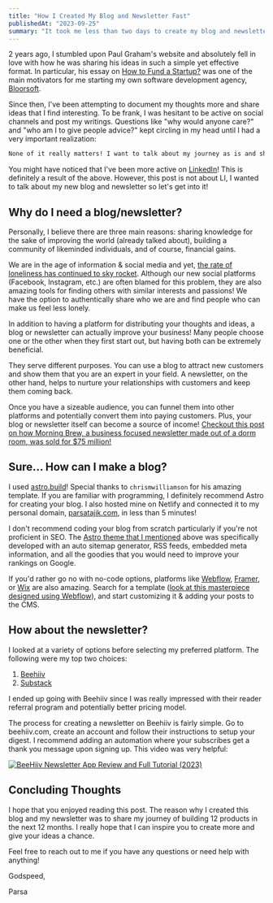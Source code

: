 ```yaml
---
title: "How I Created My Blog and Newsletter Fast"
publishedAt: "2023-09-25"
summary: "It took me less than two days to create my blog and newsletter. Here's how I did it."
---
```

2 years ago, I stumbled upon Paul Graham's website and absolutely fell in love with how he was sharing his ideas in such a simple yet effective format. In particular, his essay on [How to Fund a Startup?](http://www.paulgraham.com/startupfunding.html) was one of the main motivators for me starting my own software development agency, [Bloorsoft](https://bloorsoft.com).

Since then, I've been attempting to document my thoughts more and share ideas that I find interesting. To be frank, I was hesitant to be active on social channels and post my writings. Questions like "why would anyone care?" and "who am I to give people advice?" kept circling in my head until I had a very important realization: 

```txt
None of it really matters! I want to talk about my journey as is and share my learnings. Maybe it'll help others on the same path to avoid my mistakes and fast track their growth.
```

You might have noticed that I've been more active on [LinkedIn](https://www.linkedin.com/in/tajikparsa/)! This is definitely a result of the above. However, this post is not about LI, I wanted to talk about my new blog and newsletter so let's get into it!

## Why do I need a blog/newsletter?

Personally, I believe there are three main reasons: sharing knowledge for the sake of improving the world (already talked about), building a community of likeminded individuals, and of course, financial gains.

We are in the age of information & social media and yet, [the rate of loneliness has continued to sky rocket](https://www150.statcan.gc.ca/n1/daily-quotidien/211124/dq211124e-eng.htm). Although our new social platforms (Facebook, Instagram, etc.) are often blamed for this problem, they are also amazing tools for finding others with similar interests and passions! We have the option to authentically share who we are and find people who can make us feel less lonely.

In addition to having a platform for distributing your thoughts and ideas, a blog or newsletter can actually improve your business! Many people choose one or the other when they first start out, but having both can be extremely beneficial.

They serve different purposes. You can use a blog to attract new customers and show them that you are an expert in your field. A newsletter, on the other hand, helps to nurture your relationships with customers and keep them coming back.

Once you have a sizeable audience, you can funnel them into other platforms and potentially convert them into paying customers. Plus, your blog or newsletter itself can become a source of income! [Checkout this post on how Morning Brew, a business focused newsletter made out of a dorm room, was sold for $75 million!](https://bettermarketing.pub/how-morning-brew-became-a-75-million-company-in-5-years-f592069ffe64)

## Sure... How can I make a blog?

I used [astro.build](https://astro.build)! Special thanks to `chrismwilliamson` for his amazing template. If you are familiar with programming, I definitely recommend Astro for creating your blog. I also hosted mine on Netlify and connected it to my personal domain, [parsatajik.com](https://parsatajik.com), in less than 5 minutes!

I don't recommend coding your blog from scratch particularly if you're not proficient in SEO. The [Astro theme that I mentioned](https://astro.build/themes/details/astro-cactus/) above was specifically developed with an auto sitemap generator, RSS feeds, embedded meta information, and all the goodies that you would need to improve your rankings on Google.

If you'd rather go no with no-code options, platforms like [Webflow](https://webflow.com/blog/webflow-tutorial), [Framer](https://www.framer.com/learn/), or [Wix](https://support.wix.com/en/getting-started) are also amazing. Search for a template ([look at this masterpiece designed using Webflow](https://hablo.webflow.io/)), and start customizing it & adding your posts to the CMS.

## How about the newsletter?

I looked at a variety of options before selecting my preferred platform. The following were my top two choices:
1. [Beehiiv](https://www.beehiiv.com/)
2. [Substack](https://substack.com/)

I ended up going with Beehiiv since I was really impressed with their reader referral program and potentially better pricing model.

The process for creating a newsletter on Beehiiv is fairly simple. Go to beehiiv.com, create an account and follow their instructions to setup your digest. I recommend adding an automation where your subscribes get a thank you message upon signing up. This video was very helpful:

[![BeeHiiv Newsletter App Review and Full Tutorial (2023)](https://img.youtube.com/vi/XxelAOGo5xI/maxresdefault.jpg)](https://www.youtube.com/watch?v=XxelAOGo5xI)

## Concluding Thoughts

I hope that you enjoyed reading this post. The reason why I created this blog and my newsletter was to share my journey of building 12 products in the next 12 months. I really hope that I can inspire you to create more and give your ideas a chance. 

Feel free to reach out to me if you have any questions or need help with anything!

Godspeed,

Parsa